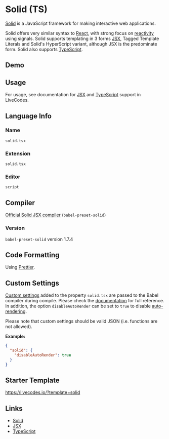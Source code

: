 # Solid (TS)


[Solid](https://www.solidjs.com/) is a JavaScript framework for making interactive web applications.

Solid offers very similar syntax to [React](https://react.dev/), with strong focus on [reactivity](https://www.solidjs.com/guides/reactivity) using signals. Solid supports templating in 3 forms [JSX](./jsx.mdx), Tagged Template Literals and Solid's HyperScript variant, although JSX is the predominate form. Solid also supports [TypeScript](./typescript.mdx).

## Demo

<LiveCodes template="solid" height="400px"></LiveCodes>

## Usage

For usage, see documentation for [JSX](./jsx.mdx) and [TypeScript](./typescript.mdx) support in LiveCodes.

## Language Info

### Name

`solid.tsx`

### Extension

`solid.tsx`

### Editor

`script`

## Compiler

[Official Solid JSX compiler](https://github.com/ryansolid/dom-expressions/tree/main/packages/babel-plugin-jsx-dom-expressions) (`babel-preset-solid`)

### Version

`babel-preset-solid` version 1.7.4

## Code Formatting

Using [Prettier](https://prettier.io/).

## Custom Settings

[Custom settings](../advanced/custom-settings.mdx) added to the property `solid.tsx` are passed to the Babel compiler during compile. Please check the [documentation](https://github.com/ryansolid/dom-expressions/tree/main/packages/babel-plugin-jsx-dom-expressions#plugin-options) for full reference.
In addition, the option `disableAutoRender` can be set to `true` to disable [auto-rendering](./jsx#auto-rendering).

Please note that custom settings should be valid JSON (i.e. functions are not allowed).

**Example:**

```json title="Custom Settings"
{
  "solid": {
    "disableAutoRender": true
  }
}
```

## Starter Template

https://livecodes.io/?template=solid

## Links

- [Solid](https://www.solidjs.com/)
- [JSX](https://react.dev/learn/writing-markup-with-jsx)
- [TypeScript](https://www.typescriptlang.org/)
